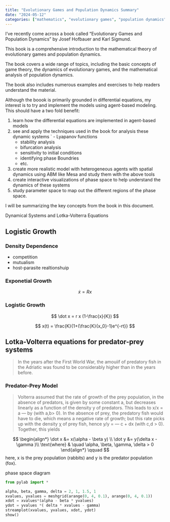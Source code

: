 ```yaml
---
title: "Evolutionary Games and Population Dynamics Summary"
date: "2024-05-12"
categories: ["mathematics", "evolutionary games", "population dynamics","Lotka-Volterra", "dynamical systems", "logistic growth", "predator-prey model"]
---
```



I've recently come across a book called "Evolutionary Games and Population Dynamics" by Josef Hofbauer and Karl Sigmund. 

This book is a comprehensive introduction to the mathematical theory of evolutionary games and population dynamics. 

The book covers a wide range of topics, including the basic concepts of game theory, the dynamics of evolutionary games, and the mathematical analysis of population dynamics. 

The book also includes numerous examples and exercises to help readers understand the material.

Although the boook is primarily grounded in differential equations, my interest is to try and implement the models using agent-based modeling. This should have a two fold benefit:

1. learn how the differential equations are implemented in agent-based models
2. see and apply the techniques used in the book for analysis these dynamic systems
`   - Lyapanov functions
    - stability analysis
    - bifurcation analysis
    - sensitivity to initial conditions
    - identifying phase Boundries
    - etc.
3. create more realistic model with heterogeneous agents with spatial dynamics 
   using ABM like Mesa and study them with the above tools
4. create interactive visualizations of phase space to help understand the dynamics of these systems
5. study parameter space to map out the different regions of the phase space.

I will be summarizing the key concepts from the book in this document.



Dynamical Systems and Lotka-Volterra Equations

## Logistic Growth

### Density Dependence

- competition
- mutualism
- host-parasite realtionshuip

### Exponetial Growth

$$
\dot x = Rx
$$

### Logistic Growth

$$
\dot x = r x (1-\frac{x}{K})
$$

$$
x(t) = \frac{K}{1+(\frac{K}{x_0}-1)e^{-rt}}
$$

## Lotka-Volterra equations for predator-prey systems

> In the years after the First World War, the amouiif of predatory fish in the Adriatic was found to be considerably higher than in the years before.

### Predator-Prey Model

> Volterra assumed that the rate of growth of the prey population, in the absence of predators, is given by some constant a, but decreases linearly as a function of the density у of predators. This leads to x/x = a — by (with a,b> 0). In the absence of prey, the predatory fish would have to die, which means a negative rate of growth; but this rate picks up with the density χ of prey fish, hence y/y = — c + dx (with c,d > 0). Together, this yields

$$
\begin{align*}
\dot x &= x(\alpha - \beta y) \\
\dot y &= y(\delta x - \gamma )\\
\text{where} & \quad \alpha, \beta, \gamma, \delta > 0
\end{align*} \qquad
$$
here, x is the prey population (rabbits) and y is the predator population (fox).

phase space diagram

```python
from pylab import *

alpha, beta, gamma, delta = 2, 1, 1.5, 1
xvalues, yvalues = meshgrid(arange(0, 4, 0.1), arange(0, 4, 0.1))
xdot = xvalues*(alpha - beta * yvalues)
ydot = yvalues *( delta * xvalues - gamma)
streamplot(xvalues, yvalues, xdot, ydot)
show()

```

